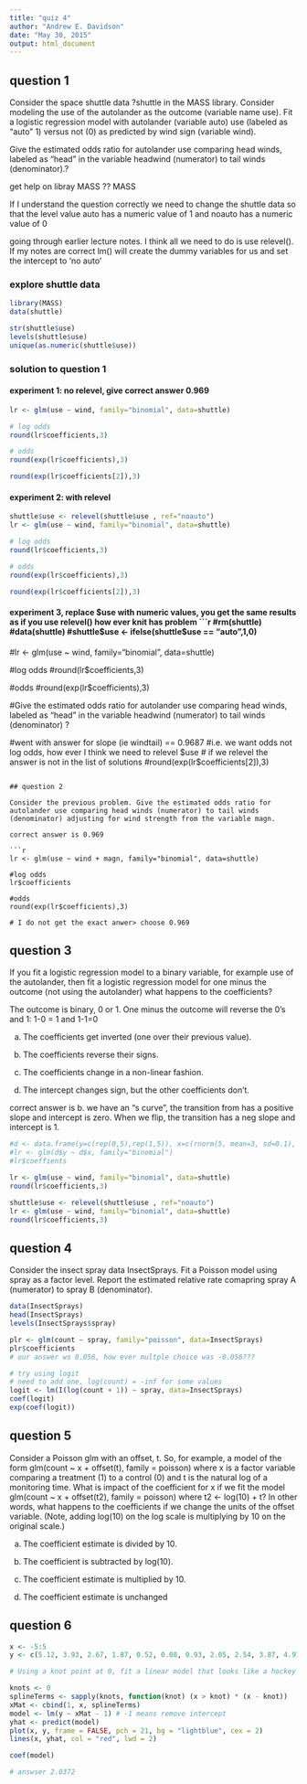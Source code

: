 ```yaml
---
title: "quiz 4"
author: "Andrew E. Davidson"
date: "May 30, 2015"
output: html_document
---
```


## question 1

Consider the space shuttle data ?shuttle in the MASS library. Consider modeling the use of the autolander as the outcome (variable name use). Fit a logistic regression model with autolander (variable auto) use (labeled as "auto" 1) versus not (0) as predicted by wind sign (variable wind). 

Give the estimated odds ratio for autolander use comparing head winds, labeled as "head" in the variable headwind (numerator) to tail winds (denominator).?

get help on libray MASS
?? MASS

If I understand the question correctly we need to change the shuttle data so that the level value auto has a numeric value of 1 and noauto has a numeric value of 0

going through earlier lecture notes. I think all we need to do is use relevel(). If my notes are correct lm() will create the dummy variables for us and set the intercept to 'no auto'

### explore shuttle data

```r
library(MASS)
data(shuttle)

str(shuttle$use)
levels(shuttle$use)
unique(as.numeric(shuttle$use))
```

### solution to question 1

#### experiment 1: no relevel, give correct answer 0.969
```r
lr <- glm(use ~ wind, family="binomial", data=shuttle)

# log odds
round(lr$coefficients,3)

# odds
round(exp(lr$coefficients),3)

round(exp(lr$coefficients[2]),3)
```

#### experiment 2: with relevel
```r
shuttle$use <- relevel(shuttle$use , ref="noauto")
lr <- glm(use ~ wind, family="binomial", data=shuttle)

# log odds
round(lr$coefficients,3)

# odds
round(exp(lr$coefficients),3)

round(exp(lr$coefficients[2]),3)
```

#### experiment 3, replace $use with numeric values, 
you get the same results as if you use relevel() how ever knit has problem
```r

#rm(shuttle)
#data(shuttle)
#shuttle$use <- ifelse(shuttle$use == "auto",1,0)
#lr <- glm(use ~ wind, family="binomial", data=shuttle)

#log odds
#round(lr$coefficients,3)

#odds
#round(exp(lr$coefficients),3)

#Give the estimated odds ratio for autolander use comparing head winds, labeled as "head" in the variable headwind (numerator) to tail winds (denominator) ?


#went with answer for slope (ie windtail) == 0.9687
#i.e. we want odds not log odds, how ever I think we need to relevel $use
# if we relevel the answer is not in the list of solutions
#round(exp(lr$coefficients[2]),3)
```

## question 2

Consider the previous problem. Give the estimated odds ratio for autolander use comparing head winds (numerator) to tail winds (denominator) adjusting for wind strength from the variable magn.

correct answer is 0.969

```r
lr <- glm(use ~ wind + magn, family="binomial", data=shuttle)

#log odds
lr$coefficients

#odds
round(exp(lr$coefficients),3)

# I do not get the exact anwer> choose 0.969
```

## question 3
If you fit a logistic regression model to a binary variable, for example use of the autolander, then fit a logistic regression model for one minus the outcome (not using the autolander) what happens to the coefficients?

The outcome is binary, 0 or 1. One minus the outcome will reverse the 0's and 1: 1-0 = 1 and 1-1=0

a) The coefficients get inverted (one over their previous value).

b) The coefficients reverse their signs.

c) The coefficients change in a non-linear fashion.

d) The intercept changes sign, but the other coefficients don't.


correct answer is b. we have an "s curve", the transition from has a
positive slope and intercept is zero. When we flip, the transition has a neg slope
and intercept is 1.

```r
#d <- data.frame(y=c(rep(0,5),rep(1,5)), x=c(rnorm(5, mean=3, sd=0.1), rnorm(5, mean=6, sd=0.1)))
#lr <- glm(d$y ~ d$x, family="binomial")
#lr$coeffients

lr <- glm(use ~ wind, family="binomial", data=shuttle)
round(lr$coefficients,3)

shuttle$use <- relevel(shuttle$use , ref="noauto")
lr <- glm(use ~ wind, family="binomial", data=shuttle)
round(lr$coefficients,3)
```


## question 4
Consider the insect spray data InsectSprays. Fit a Poisson model using spray as a factor level. Report the estimated relative rate comapring spray A (numerator) to spray B (denominator).

```r
data(InsectSprays)
head(InsectSprays)
levels(InsectSprays$spray)

plr <- glm(count ~ spray, family="poisson", data=InsectSprays)
plr$coefficients
# our answer ws 0.056, how ever multple choice was -0.056???

# try using logit
# need to add one, log(count) = -inf for some values
logit <- lm(I(log(count + 1)) ~ spray, data=InsectSprays)
coef(logit)
exp(coef(logit))
```


## question 5
Consider a Poisson glm with an offset, t. So, for example, a model of the form glm(count ~ x + offset(t), family = poisson) where x is a factor variable comparing a treatment (1) to a control (0) and t is the natural log of a monitoring time. What is impact of the coefficient for x if we fit the model glm(count ~ x + offset(t2), family = poisson) where t2 <- log(10) + t? In other words, what happens to the coefficients if we change the units of the offset variable. (Note, adding log(10) on the log scale is multiplying by 10 on the original scale.)

a) The coefficient estimate is divided by 10.

b) The coefficient is subtracted by log(10).

c) The coefficient estimate is multiplied by 10.

d) The coefficient estimate is unchanged


## question 6

```r
x <- -5:5
y <- c(5.12, 3.93, 2.67, 1.87, 0.52, 0.08, 0.93, 2.05, 2.54, 3.87, 4.97)

# Using a knot point at 0, fit a linear model that looks like a hockey stick with two lines meeting at x=0. Include an intercept term, x and the knot point term. What is the estimated slope of the line after 0?

knots <- 0
splineTerms <- sapply(knots, function(knot) (x > knot) * (x - knot))
xMat <- cbind(1, x, splineTerms)
model <- lm(y ~ xMat - 1) # -1 means remove intercept
yhat <- predict(model)
plot(x, y, frame = FALSE, pch = 21, bg = "lightblue", cex = 2)
lines(x, yhat, col = "red", lwd = 2)

coef(model)

# answser 2.0372
```
